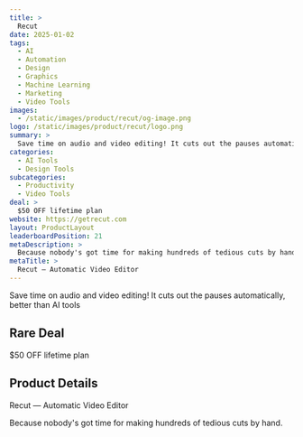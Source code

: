 ```yaml
---
title: >
  Recut
date: 2025-01-02
tags:
  - AI
  - Automation
  - Design
  - Graphics
  - Machine Learning
  - Marketing
  - Video Tools
images:
  - /static/images/product/recut/og-image.png
logo: /static/images/product/recut/logo.png
summary: >
  Save time on audio and video editing! It cuts out the pauses automatically, better than AI tools
categories:
  - AI Tools
  - Design Tools
subcategories:
  - Productivity
  - Video Tools
deal: >
  $50 OFF lifetime plan
website: https://getrecut.com
layout: ProductLayout
leaderboardPosition: 21
metaDescription: >
  Because nobody's got time for making hundreds of tedious cuts by hand.
metaTitle: >
  Recut — Automatic Video Editor
---
```

Save time on audio and video editing! It cuts out the pauses automatically, better than AI tools

## Rare Deal

$50 OFF lifetime plan

## Product Details

Recut — Automatic Video Editor

Because nobody's got time for making hundreds of tedious cuts by hand.
